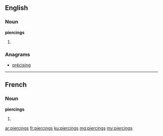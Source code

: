 ==English==

===Noun===
'''piercings'''

# {{plural of|piercing}}

===Anagrams===
* [[précising#English|précising]]

----

==French==

===Noun===
'''piercings''' {{m|p}}

# {{plural of|piercing|lang=fr}}

[[ar:piercings]]
[[fr:piercings]]
[[ku:piercings]]
[[mg:piercings]]
[[my:piercings]]